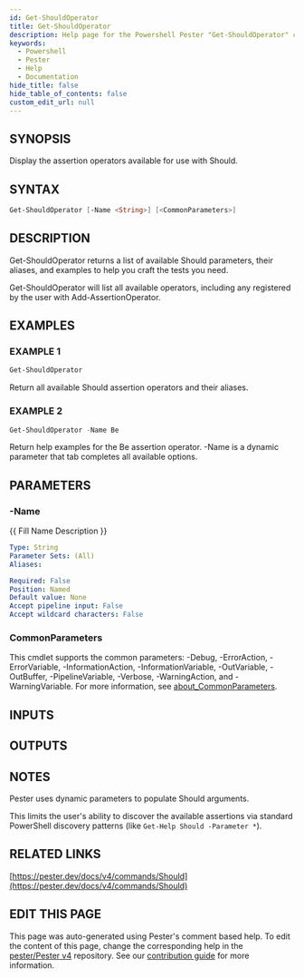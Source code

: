 ```yaml
---
id: Get-ShouldOperator
title: Get-ShouldOperator
description: Help page for the Powershell Pester "Get-ShouldOperator" command
keywords:
  - Powershell
  - Pester
  - Help
  - Documentation
hide_title: false
hide_table_of_contents: false
custom_edit_url: null
---
```


## SYNOPSIS

Display the assertion operators available for use with Should.

## SYNTAX

```powershell
Get-ShouldOperator [-Name <String>] [<CommonParameters>]
```

## DESCRIPTION

Get-ShouldOperator returns a list of available Should parameters,
their aliases, and examples to help you craft the tests you need.

Get-ShouldOperator will list all available operators,
including any registered by the user with Add-AssertionOperator.

## EXAMPLES

### EXAMPLE 1

```powershell
Get-ShouldOperator
```

Return all available Should assertion operators and their aliases.

### EXAMPLE 2

```powershell
Get-ShouldOperator -Name Be
```

Return help examples for the Be assertion operator.
-Name is a dynamic parameter that tab completes all available options.

## PARAMETERS

### -Name

{{ Fill Name Description }}

```yaml
Type: String
Parameter Sets: (All)
Aliases:

Required: False
Position: Named
Default value: None
Accept pipeline input: False
Accept wildcard characters: False
```

### CommonParameters

This cmdlet supports the common parameters: -Debug, -ErrorAction, -ErrorVariable, -InformationAction, -InformationVariable, -OutVariable, -OutBuffer, -PipelineVariable, -Verbose, -WarningAction, and -WarningVariable. For more information, see [about_CommonParameters](http://go.microsoft.com/fwlink/?LinkID=113216).

## INPUTS

## OUTPUTS

## NOTES

Pester uses dynamic parameters to populate Should arguments.

This limits the user's ability to discover the available assertions via
standard PowerShell discovery patterns (like `Get-Help Should -Parameter *`).

## RELATED LINKS

[https://pester.dev/docs/v4/commands/Should](https://pester.dev/docs/v4/commands/Should)

## EDIT THIS PAGE

This page was auto-generated using Pester's comment based help. To edit the content of this page, change the corresponding help in the [pester/Pester v4](https://github.com/pester/Pester/tree/rel/4.x.x) repository. See our [contribution guide](https://github.com/pester/docs#contributing) for more information.
